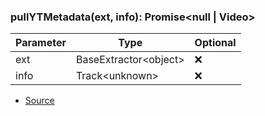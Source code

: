 ### pullYTMetadata(ext, info): Promise\<null \| Video>
| Parameter | Type | Optional |
| ----------- | ----------- | ----------- |
| ext | BaseExtractor\<object> | ❌ |
| info | Track\<unknown> | ❌ |


- [Source](https://github.com/Androz2091/discord-player/blob/72b264e/packages/extractor/src/extractors/common/helper.ts#L145)